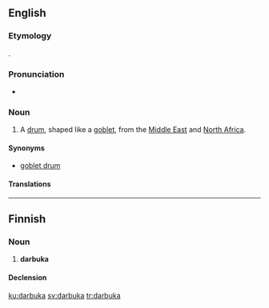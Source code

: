 ==English==
{{wikipedia}}
===Etymology===
{{etyl|ar|en}}.

===Pronunciation===
* {{a|UK}} {{IPA|/ˌdɑːreˈbukːkee/|lang=en}}

===Noun===
{{en-noun}}

# {{context|musical instruments|lang=en}} A [[drum]], shaped like a [[goblet]], from the [[Middle East]] and [[North Africa]].

====Synonyms====
* [[goblet drum]]

====Translations====
{{trans-see|goblet drum}}

----

==Finnish==

===Noun===
{{fi-noun}}

# '''darbuka'''

====Declension====
{{fi-decl-kulkija|darbuk|a}}

[[ku:darbuka]]
[[sv:darbuka]]
[[tr:darbuka]]